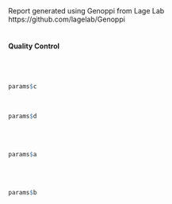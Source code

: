 Report generated using Genoppi from Lage Lab
<br>
https://github.com/lagelab/Genoppi
<br>
<br>
<h4>Quality Control</h4>
<br>
<br>
```r
params$c
```
<br>
```r
params$d
```
<br>
<br>
```r
params$a
```

<br>
<br>
```r
params$b
```



